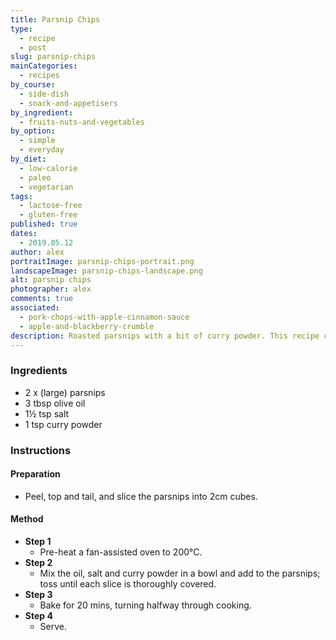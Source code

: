 ```yaml
---
title: Parsnip Chips
type:
  - recipe
  - post
slug: parsnip-chips
mainCategories: 
  - recipes
by_course:
  - side-dish
  - snack-and-appetisers
by_ingredient:
  - fruits-nuts-and-vegetables
by_option:
  - simple
  - everyday
by_diet:
  - low-calorie
  - paleo
  - vegetarian
tags:
  - lactose-free
  - gluten-free
published: true
dates: 
  - 2019.05.12
author: alex
portraitImage: parsnip-chips-portrait.png
landscapeImage: parsnip-chips-landscape.png
alt: parsnip chips
photographer: alex
comments: true
associated:
  - pork-chops-with-apple-cinnamon-sauce
  - apple-and-blackberry-crumble
description: Roasted parsnips with a bit of curry powder. This recipe can be a side dish or a snack.
---
```


<Ingredients>

### Ingredients
    
  - 2 x (large) parsnips
  - 3 tbsp olive oil
  - 1½  tsp salt
  - 1 tsp curry powder

</Ingredients>

<Instructions>

### Instructions

#### Preparation

  - Peel, top and tail, and slice the parsnips into 2cm cubes.

#### Method

  - **Step 1**
    - Pre-heat a fan-assisted oven to 200°C.
  - **Step 2**
    - Mix the oil, salt and curry powder in a bowl and add to the parsnips; toss until each slice is thoroughly covered.
  - **Step 3**
    - Bake for 20 mins, turning halfway through cooking.
  - **Step 4**
    - Serve.

</Instructions>